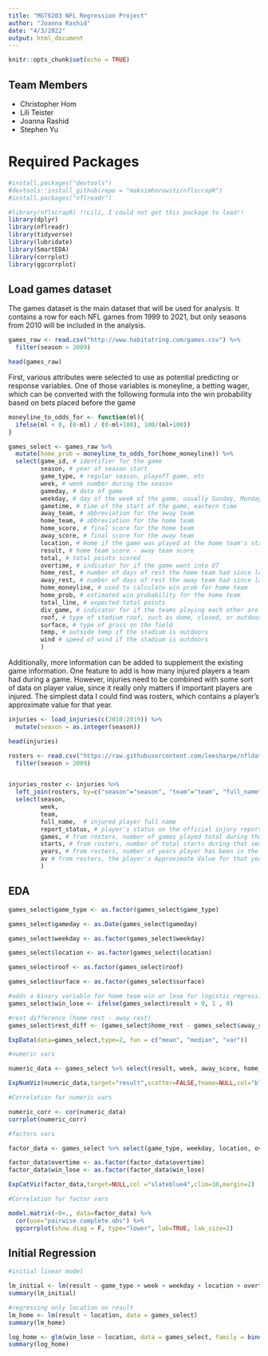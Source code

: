 ```yaml
---
title: "MGT6203 NFL Regression Project"
author: "Joanna Rashid"
date: "4/3/2022"
output: html_document
---
```


```r
knitr::opts_chunk$set(echo = TRUE)
```

## Team Members

- Christopher Hom
- Lili Teister
- Joanna Rashid
- Stephen Yu

# Required Packages
```r
#install.packages("devtools")
#devtools::install_github(repo = "maksimhorowitz/nflscrapR")
#install.packages("nflreadr")

#library(nflscrapR) !!Lili, I could not get this package to load!!
library(dplyr)
library(nflreadr)
library(tidyverse)
library(lubridate)
library(SmartEDA)
library(corrplot)
library(ggcorrplot)
```

## Load games dataset

The games dataset is the main dataset that will be used for analysis. It contains a row for each NFL games from 1999 to 2021, but only seasons from 2010 will be included in the analysis.

```r
games_raw <- read.csv("http://www.habitatring.com/games.csv") %>%
  filter(season > 2009)

head(games_raw)
```
First, various attributes were selected to use as potential predicting or response variables.
One of those variables is moneyline, a betting wager, which can be converted with the following formula into the win probability based on bets placed before the game

```r

moneyline_to_odds_for <- function(ml){
  ifelse(ml < 0, (0-ml) / (0-ml+100), 100/(ml+100))
}

```

```r
games_select <- games_raw %>%
  mutate(home_prob = moneyline_to_odds_for(home_moneyline)) %>%
  select(game_id, # identifier for the game
         season, # year of season start
         game_type, # regular season, playoff game, etc
         week, # week number during the season
         gameday, # date of game
         weekday, # day of the week of the game, usually Sunday, Monday, or Thursday
         gametime, # time of the start of the game, eastern time
         away_team, # abbreviation for the away team
         home_team, # abbreviation for the home team
         home_score, # final score for the home team
         away_score, # final score for the away team
         location, # Home if the game was played at the home team's stadium, Neutral if in a neutral location
         result, # home team score - away team score
         total, # total points scored 
         overtime, # indicator for if the game went into OT
         home_rest, # number of days of rest the home team had since last game
         away_rest, # number of days of rest the away team had since last game
         home_moneyline, # used to calculate win prob for home team
         home_prob, # estimated win probability for the home team 
         total_line, # expected total points
         div_game, # indicator for if the teams playing each other are in the same division. A more consequential game for standings.
         roof, # type of stadium roof, such as dome, closed, or outdoors.
         surface, # type of grass on the field
         temp, # outside temp if the stadium is outdoors 
         wind # speed of wind if the stadium is outdoors
         )


```

Additionally, more information can be added to supplement the existing game information. 
One feature to add is how many injured players a team had during a game. However, injuries need to be combined with some sort of data on player value, since it really only matters if important players are injured. The simplest data I could find was rosters, which contains a player's approximate value for that year. 

```r
injuries <- load_injuries(c(2010:2019)) %>%
  mutate(season = as.integer(season))

head(injuries)

rosters <- read.csv("https://raw.githubusercontent.com/leesharpe/nfldata/master/data/rosters.csv") %>%
  filter(season > 2009)


injuries_roster <- injuries %>%
  left_join(rosters, by=c("season"="season", "team"="team", "full_name"="full_name")) %>%
  select(season,
         week,
         team,
         full_name,  # injured player full name
         report_status, # player's status on the official injury report
         games, # from rosters, number of games played total during that season for that team
         starts, # from rosters, number of total starts during that season for that team
         years, # from rosters, number of years player has been in the NFL
         av # from rosters, the player's Approximate Value for that year as defined by the Pro Football Reference metric
         )
```

## EDA
```r
games_select$game_type <- as.factor(games_select$game_type)

games_select$gameday <- as.Date(games_select$gameday)

games_select$weekday <- as.factor(games_select$weekday)

games_select$location <- as.factor(games_select$location)

games_select$roof <- as.factor(games_select$roof)

games_select$surface <- as.factor(games_select$surface)

#adds a binary variable for home team win or lose for logistic regression
games_select$win_lose <- ifelse(games_select$result > 0, 1 , 0)

#rest difference (home rest - away rest)
games_select$rest_diff <- (games_select$home_rest - games_select$away_rest)
```

```r
ExpData(data=games_select,type=2, fun = c("mean", "median", "var"))
```

```r
#numeric vars

numeric_data <- games_select %>% select(result, week, away_score, home_score, overtime, home_rest, away_rest, temp, wind, home_moneyline, home_prob, total_line, win_lose, rest_diff)

ExpNumViz(numeric_data,target="result",scatter=FALSE,fname=NULL,col="blue")
```
```r
#Correlation for numeric vars

numeric_corr <- cor(numeric_data)
corrplot(numeric_corr)
```

```r
#factors vars

factor_data <- games_select %>% select(game_type, weekday, location, overtime, roof, surface, win_lose)

factor_data$overtime <- as.factor(factor_data$overtime)
factor_data$win_lose <- as.factor(factor_data$win_lose)

ExpCatViz(factor_data,target=NULL,col ="slateblue4",clim=10,margin=2)
```

```r
#Correlation for factor vars

model.matrix(~0+., data=factor_data) %>% 
  cor(use="pairwise.complete.obs") %>% 
  ggcorrplot(show.diag = F, type="lower", lab=TRUE, lab_size=2)

```

## Initial Regression

```r
#initial linear model 

lm_initial <- lm(result ~ game_type + week + weekday + location + overtime + rest_diff, data = games_select)
summary(lm_initial)

#regressing only location on result
lm_home <- lm(result ~ location, data = games_select)
summary(lm_home)

log_home <- glm(win_lose ~ location, data = games_select, family = binomial(link = 'logit'))
summary(log_home)
```